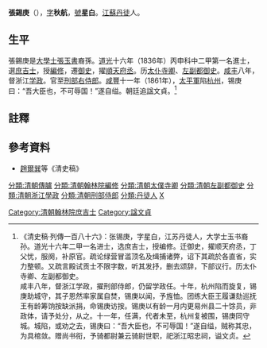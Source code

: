 '''張錫庚'''（{{bd|？||1861年|catIdx=Z}}），[[表字|字]]'''秋航'''，[[號|號]]'''星白'''。[[江蘇|江蘇]][[丹徒|丹徒]]人。

==生平==
張錫庚是[[大學士|大學士]][[張玉書|張玉書]]裔孫。[[道光|道光]]十六年（1836年）丙申科中二甲第一名進士，選[[庶吉士|庶吉士]]，授[[編修|編修]]，遷[[御史|御史]]，擢[[順天府|順天府]][[丞|丞]]。历[[太仆寺卿|太仆寺卿]]、[[左副都御史|左副都御史]]。[[咸丰|咸丰]]八年，督浙江[[学政|学政]]。官至[[刑部右侍郎|刑部右侍郎]]。[[咸豐|咸豐]]十一年（1861年），[[太平軍|太平軍]]陷[[杭州|杭州]]，锡庚曰：“吾大臣也，不可辱国！”遂自缢。朝廷追[[諡|諡]]文貞。<ref>《清史稿·列傳一百八十六》：张锡庚，字星白，江苏丹徒人，大学士玉书裔孙。道光十六年二甲一名进士，选庶吉士，授编修。迁御史，擢顺天府丞，丁父忧，服阕，补原官。疏论绿营冒滥顶名及缉捕诸弊，诏下其疏於各直省，实力整顿。又疏言殿试贡士不限字数，听其发抒，删去颂辞，下部议行。历太仆寺卿、左副都御史。<br>咸丰八年，督浙江学政，擢刑部侍郎，仍留学政任。十年，杭州陷而旋复，锡庚助城守，其子恩然率家属自焚，锡庚以闻，予旌恤。团练大臣王履谦劾巡抚王有龄筹饷按缺派捐，命锡庚访按。锡庚以有龄一月内更易州县二十馀员，非政体，请予处分，从之。十一年，任满，代者未至，杭州复被围，锡庚同守城。城陷，或劝之去，锡庚曰：“吾大臣也，不可辱国！”遂自缢，贼称其忠，为具棺敛。赠尚书衔，予骑都尉兼云骑尉世职，祀浙江昭忠祠，谥文贞。</ref>

==註釋==
{{reflist}}

==參考資料==
*[[趙爾巽|趙爾巽]]等《清史稿》

{{道光十六年丙申恩科殿試金榜}}
{{DEFAULTSORT:Zhang張}}
[[分類:清朝傳臚|分類:清朝傳臚]]
[[Category:清朝翰林院庶吉士|Category:清朝翰林院庶吉士]]
[[分類:清朝翰林院編修|分類:清朝翰林院編修]]
[[分類:清朝太僕寺卿|分類:清朝太僕寺卿]]
[[分類:清朝左副都御史|分類:清朝左副都御史]]
[[分類:清朝浙江學政|分類:清朝浙江學政]]
[[分類:清朝刑部侍郎|分類:清朝刑部侍郎]]
[[分類:丹徒人|分類:丹徒人]]
[[分類:張姓|X]]
[[Category:諡文貞|Category:諡文貞]]